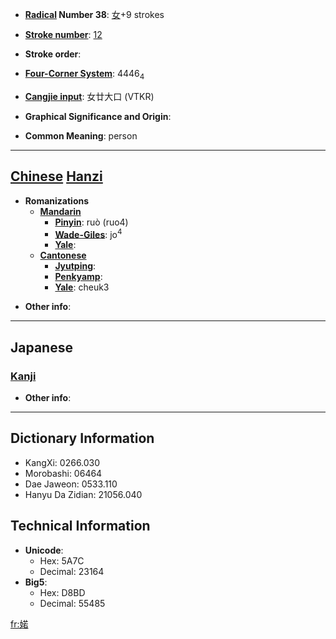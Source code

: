 * '''[[Wiktionary:Chinese radical index| Radical]] Number 38''': [[Wiktionary:Chinese radical index 女|女]]+9 strokes

* '''[[Wiktionary:Chinese total strokes index|Stroke number]]''': [[Wiktionary:Chinese total strokes index 12|12]]

* '''Stroke order''': 

* '''[[Wiktionary:Chinese four corner index|Four-Corner System]]''': 4446<sub>4</sub>

* '''[[Wiktionary:Chinese Cangjie index|Cangjie input]]''': 女廿大口 (VTKR)

* '''Graphical Significance and Origin''': 

* '''Common Meaning''': person

----

== [[Chinese]] [[Hanzi]] ==

* '''Romanizations'''
** '''[[Mandarin]]'''
*** '''[[Pinyin]]''': ruò (ruo4)
*** '''[[Wade-Giles]]''': jo<sup>4</sup>
*** '''[[Yale]]''': 
** '''[[Cantonese]]'''
*** '''[[Jyutping]]''':
*** '''[[Penkyamp]]''': 
*** '''[[Yale]]''': cheuk3

* '''Other info''': 

----

==Japanese==
===[[Kanji]]===
{{kanji|on readings=[[しゃく]] (shaku), [[じ]] (ji), [[に]] (ni), [[じゃ]] (ja), [[にゅう]] (nyū)|kun readings=}}

* '''Other info''':  

----

== Dictionary Information ==

* KangXi: 0266.030
* Morobashi: 06464
* Dae Jaweon: 0533.110
* Hanyu Da Zidian: 21056.040

== Technical Information ==

* '''Unicode''':
** Hex: 5A7C
** Decimal: 23164
* '''Big5''':
** Hex: D8BD
** Decimal: 55485

[[fr:婼]]